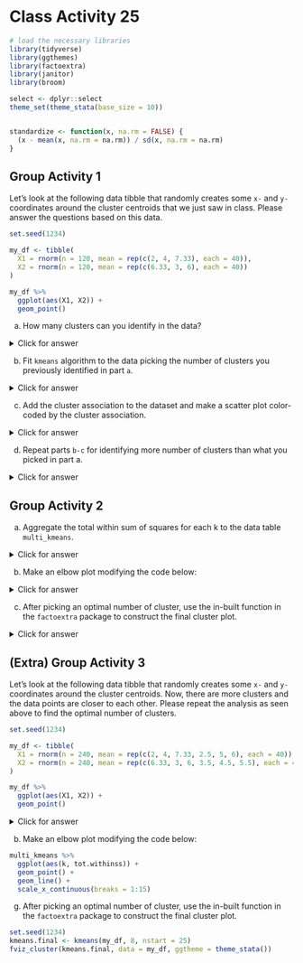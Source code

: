 # Class Activity 25

```r
# load the necessary libraries
library(tidyverse) 
library(ggthemes)
library(factoextra)
library(janitor)
library(broom)

select <- dplyr::select
theme_set(theme_stata(base_size = 10))


standardize <- function(x, na.rm = FALSE) {
  (x - mean(x, na.rm = na.rm)) / sd(x, na.rm = na.rm)
}
```



## Group Activity 1

Let's look at the following data tibble that randomly creates some `x-` and `y-` coordinates around the cluster centroids that we just saw in class. Please answer the questions based on this data.


```r
set.seed(1234)

my_df <- tibble(
  X1 = rnorm(n = 120, mean = rep(c(2, 4, 7.33), each = 40)),
  X2 = rnorm(n = 120, mean = rep(c(6.33, 3, 6), each = 40))
)

my_df %>%
  ggplot(aes(X1, X2)) +
  geom_point() 
```


a. How many clusters can you identify in the data?


<details>
<summary class="answer">Click for answer</summary>
*Answer:* Answers may vary

</details>

b. Fit `kmeans` algorithm to the data picking the number of clusters you previously identified in part `a`.


<details>
<summary class="answer">Click for answer</summary>
*Answer:* 


```r
set.seed(1234)
res_kmeans <- kmeans(my_df, centers = 3, nstart = 25)
```

</details>

c.  Add the cluster association to the dataset and make a scatter plot color-coded by the cluster association.


<details>
<summary class="answer">Click for answer</summary>
*Answer:* 


```r
augment(res_kmeans, data = my_df) %>%
  ggplot(aes(X1, X2, color = .cluster)) +
  geom_point()
```

</details>

d. Repeat parts `b-c` for identifying more number of clusters than what you picked in part a.



<details>
<summary class="answer">Click for answer</summary>
*Answer:* 

```r
set.seed(1234)
res_kmeans <- kmeans(my_df, centers = 5, nstart = 25)
```


```r
augment(res_kmeans, data = my_df) %>%
  ggplot(aes(X1, X2, color = .cluster)) +
  geom_point()
```

</details>

## Group Activity 2

a. Aggregate the total within sum of squares for each k to the data table `multi_kmeans`.


<details>
<summary class="answer">Click for answer</summary>
*Answer:* 


```r
multi_kmeans <- tibble(k = 1:10) %>%
  mutate(
    model = purrr::map(k, ~ kmeans(my_df, centers = .x, nstart = 25)),
    tot.withinss = purrr::map_dbl(model, ~ glance(.x)$tot.withinss)
  )
```

</details>

b. Make an elbow plot modifying the code below:


<details>
<summary class="answer">Click for answer</summary>
*Answer:* 


```r
multi_kmeans %>%
  ggplot(aes(k, tot.withinss)) +
  geom_point() +
  geom_line()+
  scale_x_continuous(breaks = 1:15) 
```

</details>

c. After picking an optimal number of cluster, use the in-built function in the `factoextra` package to construct the final cluster plot.


<details>
<summary class="answer">Click for answer</summary>
*Answer:* 


```r
set.seed(1234)
kmeans.final <- kmeans(my_df, 5, nstart = 25)
fviz_cluster(kmeans.final, data = my_df, ggtheme = theme_stata())
```

</details>


## (Extra) Group Activity 3

Let's look at the following data tibble that randomly creates some `x-` and `y-` coordinates around the cluster centroids. Now, there are more clusters and the data points are closer to each other. Please repeat the analysis as seen above to find the optimal number of clusters.

```r
set.seed(1234)

my_df <- tibble(
  X1 = rnorm(n = 240, mean = rep(c(2, 4, 7.33, 2.5, 5, 6), each = 40)),
  X2 = rnorm(n = 240, mean = rep(c(6.33, 3, 6, 3.5, 4.5, 5.5), each = 40))
)

my_df %>%
  ggplot(aes(X1, X2)) +
  geom_point() 
```




<details>
<summary class="answer">Click for answer</summary>
*Answer:* 

a. How many clusters can you identify in the data?

Answer: Answers may vary!

b. Fit `kmeans` algorithm to the data picking the number of clusters you previously identified in part a.

```r
set.seed(1234)
res_kmeans <- kmeans(my_df, centers = 6, nstart = 25)

```

c. Add the cluster association to the dataset and make a scatter plot color-coded by the cluster association.


```r
augment(res_kmeans, data = my_df) %>%
  ggplot(aes(X1, X2, color = .cluster)) +
  geom_point()
```

d. Repeat parts b-c for identifying more number of clusters than what you picked in part a.


```r
set.seed(1234)
res_kmeans <- kmeans(my_df, centers = 8, nstart = 25)
```


```r
augment(res_kmeans, data = my_df) %>%
  ggplot(aes(X1, X2, color = .cluster)) +
  geom_point()
```

e. Aggregate the total within sum of squares for each k to the data table `multi_kmeans.`


```r
multi_kmeans <- tibble(k = 1:15) %>%
  mutate(
    model = purrr::map(k, ~ kmeans(my_df, centers = .x, nstart = 25)),
    tot.withinss = purrr::map_dbl(model, ~ glance(.x)$tot.withinss)
  )
```

</details>

b. Make an elbow plot modifying the code below:

```r
multi_kmeans %>%
  ggplot(aes(k, tot.withinss)) +
  geom_point() +
  geom_line() +
  scale_x_continuous(breaks = 1:15)
```



g. After picking an optimal number of cluster, use the in-built function in the `factoextra` package to construct the final cluster plot.

```r
set.seed(1234)
kmeans.final <- kmeans(my_df, 8, nstart = 25)
fviz_cluster(kmeans.final, data = my_df, ggtheme = theme_stata())
```



